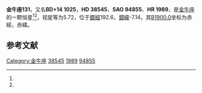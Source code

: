{{Starbox begin
| name = 金牛座131
}}
{{Starbox observe
| epoch = [[J2000.0|J2000.0]]
| constell = [[金牛座|金牛座]]<ref name=SIMBAD>{{cite web
 | url=http://simbad.u-strasbg.fr/simbad/sim-id?Ident=HR+1989
 | title =Pulsating variable Star
 | publisher=Centre de Données astronomiques de Strasbourg
 | work=SIMBAD
 | accessdate=2012-07-13}}</ref><ref name=DATA>{{cite web
 | url=http://vizier.u-strasbg.fr/viz-bin/VizieR-5?-out.add=.&-source=5050&-corr=PK=HR&-out.max=9999&HR=1989
 | title=VizieR Detailed Page
 | accessdate=2012-07-13
 | archive-date=2016-03-04
 | archive-url=https://web.archive.org/web/20160304233510/http://vizier.u-strasbg.fr/viz-bin/VizieR-5?-out.add=.&-source=5050&-corr=PK=HR&-out.max=9999&HR=1989
 | dead-url=no
 }}</ref>
| 星官 = 
| ra = {{RA|5|47|13.2}}<ref name=SIMBAD /><ref name=DATA />
| dec = {{DEC|+14|29|18}}<ref name=SIMBAD /><ref name=DATA />
| appmag_v = 5.72<ref name=SIMBAD /><ref name=DATA />
}}
{{Starbox character
| class = A3Vn<ref name=SIMBAD /><ref name=DATA />
| b-v = 0.04<ref name=SIMBAD /><ref name=DATA />
| u-b = 0.16<ref name=SIMBAD /><ref name=DATA />
| r-i = <ref name=SIMBAD /><ref name=DATA />
| variable = 
}}
{{Starbox astrometry
| radial_v = 0.16
| prop_mo_ra = 21
| parallax = 0.021
| p_error = 
}}
{{Starbox catalog
| names =BD+14 1025，[[SAO星表|SAO]] 94855，[[HD星表|HD]] 38545，[[HR星表|HR]] 1989}}
{{Starbox reference |Simbad=HR+1989}}
{{Starbox end}}

'''金牛座131'''，又名'''BD+14 1025'''，'''HD 38545'''、'''SAO 94855'''、'''HR 1989'''，是[[金牛座|金牛座]]的一颗恒星<ref name=SIMBAD /><ref name=DATA />，视星等为5.72，位于[[銀道座標系|銀經]]192.6，[[銀道座標系|銀緯]]-7.14，其[[B1900.0|B1900.0]]坐标为赤經{{RA|5|41|31.3}}，赤緯{{DEC|+14|-7.14|6}}。

== 参考文献 ==
{{reflist}}

{{star-stub}}

{{金牛座恒星}}
{{星官|水府|4|8}}
[[Category:金牛座|Category:金牛座]]
[[Category:HD和HDE天體|38545]]
[[Category:HR天體|1989]]
[[Category:SAO天體|94855]]